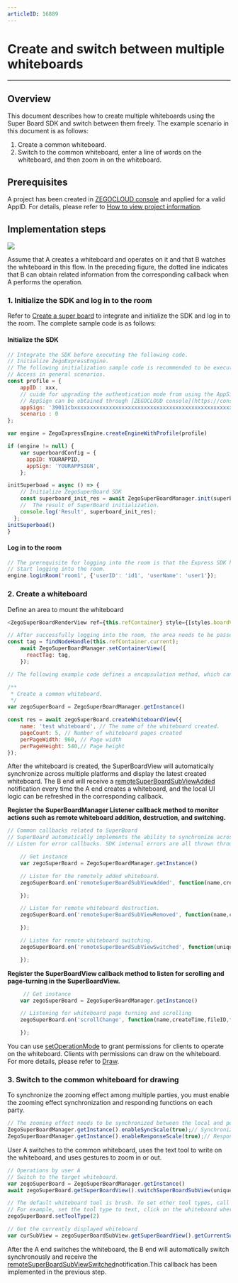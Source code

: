 ```yaml
---
articleID: 16889
---
```

# Create and switch between multiple whiteboards

- - -


## Overview

This document describes how to create multiple whiteboards using the Super Board SDK and switch between them freely. The example scenario in this document is as follows:
1. Create a common whiteboard.
2. Switch to the common whiteboard, enter a line of words on the whiteboard, and then zoom in on the whiteboard.


## Prerequisites

A project has been created in [ZEGOCLOUD console](https://console.zegocloud.com/account/login) and applied for a valid AppID. For details, please refer to [How to view project information](https://docs.zegocloud.com/article/16144).


## Implementation steps

<Frame width="512" height="auto" caption=""><img src="https://storage.zego.im/sdk-doc/Pics/WhiteboardView/Superboard_bestpractice_EN.png" /></Frame>

Assume that A creates a whiteboard and operates on it and that B watches the whiteboard in this flow. In the preceding figure, the dotted line indicates that B can obtain related information from the corresponding callback when A performs the operation.

### 1. Initialize the SDK and log in to the room


Refer to [Create a super board](../quick-start/create-white-board.mdx) to integrate and initialize the SDK and log in to the room. The complete sample code is as follows:

#### Initialize the SDK
```javascript
// Integrate the SDK before executing the following code.
// Initialize ZegoExpressEngine.
// The following initialization sample code is recommended to be executed when the application starts.
// Access in general scenarios.
const profile = {
    appID : xxx,
    // cuide for upgrading the authentication mode from using the AppSign to Token](https://docs.zegocloud.com/faq/token_upgrade?product=ExpressVideo&platform=all)
    // AppSign can be obtained through [ZEGOCLOUD console](https://console.zegocloud.com/account/login) in the format of @"39011cbxxxxxxxxxxxxxxxxxxxxxxxxxxxxxxxxxxxxxxxxxxxxxxxxxxxxxxxxx"
    appSign: '39011cbxxxxxxxxxxxxxxxxxxxxxxxxxxxxxxxxxxxxxxxxxxxxxxxxxxxxxxxxx',
    scenario : 0
};

var engine = ZegoExpressEngine.createEngineWithProfile(profile)

if (engine != null) {
    var superboardConfig = {
      appID: YOURAPPID,
      appSign: 'YOURAPPSIGN',
    };

initSuperboad = async () => {
    // Initialize ZegoSuperBoard SDK
    const superboard_init_res = await ZegoSuperBoardManager.init(superboardConfig);
    //  The result of SuperBoard initialization.
    console.log('Result', superboard_init_res);
  };
initSuperboad()
}
```

#### Log in to the room

```javascript
// The prerequisite for logging into the room is that the Express SDK has been successfully initialized.
// Start logging into the room.
engine.loginRoom('room1', {'userID': 'id1', 'userName': 'user1'});
```

### 2. Create a whiteboard

Define an area to mount the whiteboard

```javascript
<ZegoSuperBoardRenderView ref={this.refContainer} style={[styles.boardView]} />
```

```javascript
// After successfully logging into the room, the area needs to be passed in, and it only needs to be done once. 
const tag = findNodeHandle(this.refContainer.current);
    await ZegoSuperBoardManager.setContainerView({
      reactTag: tag,
    });
```

```javascript
// The following example code defines a encapsulation method, which can realize the functions of creating a common whiteboard.

/**
 * Create a common whiteboard.
 */
var zegoSuperBoard = ZegoSuperBoardManager.getInstance()

const res = await zegoSuperBoard.createWhiteboardView({
    name: 'test whiteboard', // The name of the whiteboard created. 
    pageCount: 5, // Number of whiteboard pages created
    perPageWidth: 960, // Page width
    perPageHeight: 540,// Page height
});
```

After the whiteboard is created, the SuperBoardView will automatically synchronize across multiple platforms and display the latest created whiteboard. The B end will receive a [remoteSuperBoardSubViewAdded](@remoteSuperBoardSubViewAdded) notification every time the A end creates a whiteboard, and the local UI logic can be refreshed in the corresponding callback.

**Register the SuperBoardManager Listener callback method to monitor actions such as remote whiteboard addition, destruction, and switching.**

```javascript
// Common callbacks related to SuperBoard 
// SuperBoard automatically implements the ability to synchronize across multiple platforms, and only needs to refresh the local UI logic in the remote notification callback.
// Listen for error callbacks. SDK internal errors are all thrown through this callback, except for errors returned directly in the interface.

    // Get instance
    var zegoSuperBoard = ZegoSuperBoardManager.getInstance()

    // Listen for the remotely added whiteboard.
    zegoSuperBoard.on('remoteSuperBoardSubViewAdded', function(name,createTime,fileID,fileType,uniqueID,whiteboardIDList) {

    });

    // Listen for remote whiteboard destruction.
    zegoSuperBoard.on('remoteSuperBoardSubViewRemoved', function(name,createTime,fileID,fileType,uniqueID,whiteboardIDList) {

    });

    // Listen for remote whiteboard switching.
    zegoSuperBoard.on('remoteSuperBoardSubViewSwitched', function(uniqueID) {

    });
```

**Register the SuperBoardView callback method to listen for scrolling and page-turning in the SuperBoardView.**

```javascript
     // Get instance
    var zegoSuperBoard = ZegoSuperBoardManager.getInstance()

    // Listening for whiteboard page turning and scrolling 
    zegoSuperBoard.on('scrollChange', function(name,createTime,fileID,fileType,uniqueID,whiteboardIDList,currentPage,pageCount) {

    });

```

You can use [setOperationMode](@setOperationMode)  to grant permissions for clients to operate on the whiteboard.
Clients with permissions can draw on the whiteboard. For more details, please refer to [Draw](../basic-function/sketch.mdx).

### 3. Switch to the common whiteboard for drawing

To synchronize the zooming effect among multiple parties, you must enable the zooming effect synchronization and responding functions on each party.

```javascript
// The zooming effect needs to be synchronized between the local and peer parties.
ZegoSuperBoardManager.getInstance().enableSyncScale(true);// Synchronize the zooming effect to the other party.
ZegoSuperBoardManager.getInstance().enableResponseScale(true);// Respond to the zooming effect synchronized from the other party.
```

User A switches to the common whiteboard, uses the text tool to write on the whiteboard, and uses gestures to zoom in or out.
```javascript
// Operations by user A
// Switch to the target whiteboard.
var zegoSuperBoard = ZegoSuperBoardManager.getInstance()
await zegoSuperBoard.getSuperBoardView().switchSuperBoardSubView(uniqueID);

// The default whiteboard tool is brush. To set other tool types, call setToolType.
// For example, set the tool type to text, click on the whiteboard where you want to display the text, and enter the text.
zegoSuperBoard.setToolType(2)

// Get the currently displayed whiteboard
var curSubView = zegoSuperBoardSubView.getSuperBoardView().getCurrentSuperBoardSubView();
```

After the A end switches the whiteboard, the B end will automatically switch synchronously and receive the [remoteSuperBoardSubViewSwitched](@remoteSuperBoardSubViewSwitched)notification.This callback has been implemented in the previous step.
